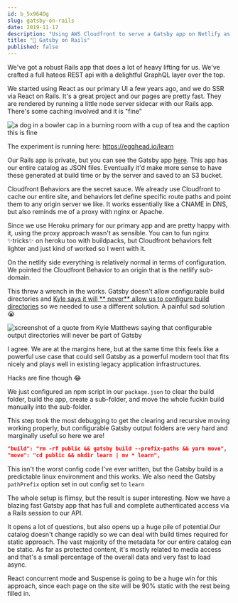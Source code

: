```yaml
---
id: b_5x964Og 
slug: gatsby-on-rails 
date: 2019-11-17 
description: "Using AWS Cloudfront to serve a Gatsby app on Netlify as an authenticated sub-route of a Rails app on Heroku"
title: "🤠 Gatsby on Rails"
published: false
---
```


We've got a robust Rails app that does a lot of heavy lifting for us. We've
crafted a full hateos REST api with a delightful GraphQL layer over the top.

We started using React as our primary UI a few years ago, and we do SSR via
React on Rails. It's a great project and our pages are pretty fast. They are
rendered by running a little node server sidecar with our Rails app. There's
some caching involved and it is "fine"

![a dog in a bowler cap in a burning room with a cup of tea and the caption this is fine](https://res.cloudinary.com/joelhooks-com/image/upload/v1646023534/images/this-is-fine.jpg)

The experiment is running here: https://egghead.io/learn

Our Rails app is private, but you can see the Gatsby
app [here](https://github.com/eggheadio/egghead-static). This app has our entire
catalog as JSON files. Eventually it'd make more sense to have these generated
at build time or by the server and saved to an S3 bucket.

Cloudfront Behaviors are the secret sauce. We already use Cloudfront to cache
our entire site, and behaviors let define specific route paths and point them to
any origin server we like. It works essentially like a CNAME in DNS, but also
reminds me of a proxy with nginx or Apache.

Since we use Heroku primary for our primary app and are pretty happy with it,
using the proxy approach wasn't as sensible. You can to fun nginx ✨tricks✨ on
heroku too with buildpacks, but Cloudfront behaviors felt lighter and just kind
of worked so I went with it.

On the netlify side everything is relatively normal in terms of configuration.
We pointed the Cloudfront Behavior to an origin that is the netlify sub-domain.

This threw a wrench in the works. Gatsby doesn't allow configurable build
directories and [Kyle says it will **
never** allow us to configure build directories](https://github.com/gatsbyjs/gatsby/issues/1878#issuecomment-419614298)
so we needed to use a different solution. A painful sad solution 😭

![screenshot of a quote from Kyle Matthews saying that configurable output directories will never be part of Gatsby](https://res.cloudinary.com/joelhooks-com/image/upload/v1646023534/images/kyle-says-no.png)

I agree. We are at the margins here, but at the same time this feels like a
powerful use case that could sell Gatsby as a powerful modern tool that fits
nicely and plays well in existing legacy application infrastructures.

Hacks are fine though 😂

We just configured an npm script in our `package.json` to clear the build
folder, build the app, create a sub-folder, and move the whole fuckin build
manually into the sub-folder.

This step took the most debugging to get the clearing and recursive moving
working properly, but configurable Gatsby output folders are very hard and
marginally useful so here we are!

```json
"build": "rm -rf public && gatsby build --prefix-paths && yarn move",
"move": "cd public && mkdir learn | mv * learn",
```

This isn't the worst config code I've ever written, but the Gatsby build is a
predictable linux environment and this works. We also need the
Gatsby `pathPrefix` option set in out config set to `learn`

The whole setup is flimsy, but the result is super interesting. Now we have a
blazing fast Gatsby app that has full and complete authenticated access via a
Rails session to our API.

It opens a lot of questions, but also opens up a huge pile of potential.Our
catalog doesn't change rapidly so we can deal with build times required for
static approach. The vast majority of the metadata for our entire catalog can be
static. As far as protected content, it's mostly related to media access and
that's a small percentage of the overall data and very fast to load async.

React concurrent mode and Suspense is going to be a huge win for this approach,
since each page on the site will be 90% static with the rest being filled in.

